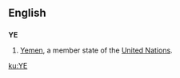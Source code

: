 ==English==
==={{abbreviation}}===
'''YE'''
#[[Yemen]], a member state of the [[United Nations]].

[[ku:YE]]